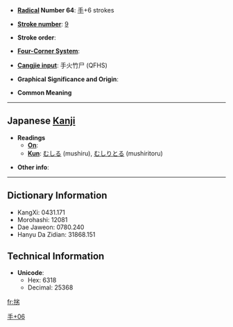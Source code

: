 * '''[[Wiktionary:Chinese radical index| Radical]] Number 64''': [[Wiktionary:Chinese radical index 手|手]]+6 strokes

* '''[[Wiktionary:Chinese total strokes index|Stroke number]]''': [[Wiktionary:Chinese total strokes index 9|9]]

* '''Stroke order''': 

* '''[[Wiktionary:Chinese four corner index|Four-Corner System]]''': 

* '''[[Wiktionary:Chinese Cangjie index|Cangjie input]]''': 手火竹尸 (QFHS)

* '''Graphical Significance and Origin''': 

* '''Common Meaning'''

----

== Japanese [[Kanji]] ==

* '''Readings'''
** '''[[On]]''': 
** '''[[Kun]]''': [[むしる]] (mushiru), [[むしりとる]] (mushiritoru)

* '''Other info''':  

----

== Dictionary Information ==

* KangXi: 0431.171
* Morohashi: 12081
* Dae Jaweon: 0780.240
* Hanyu Da Zidian: 31868.151

== Technical Information ==

* '''Unicode''':
** Hex: 6318
** Decimal: 25368

[[Category:Japanese-only CJKV Characters|手+06]]

[[fr:挘]]